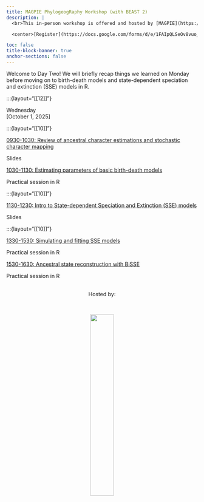 ```yaml
---
title: MAGPIE PhylogeogRaphy Workshop (with BEAST 2)
description: |
  <br>This in-person workshop is offered and hosted by [MAGPIE](https://www.sfu.ca/magpie.html) in the Department of Mathematics at Simon Fraser University.

  <center>[Register](https://docs.google.com/forms/d/e/1FAIpQLSeOv8vuo_HdsrBvmoONwcjoCHNAPPXnRvYSXVJmDQBSgpsrJw/viewform?usp=dialog){.btn .btn-outline-primary}</center>

toc: false
title-block-banner: true
anchor-sections: false
---
```


Welcome to Day Two! We will briefly recap things we learned on Monday before moving on to birth-death models and state-dependent speciation and extinction (SSE) models in R.


<!-- ================= Day 2 ================= -->
:::{layout="[[12]]"}

:::{.date}
Wednesday<br>[October 1, 2025]
:::

:::{layout="[[10]]"}

:::{.card .mb-3}
:::{.card-body}
[0930-1030: Review of ancestral character estimations and stochastic character mapping](topics/character_mapping/ace_and_simmap_review.pdf){.card-title .stretched-link}

:::{.text-muted}
Slides
:::
:::
:::

:::{.card .mb-3}
:::{.card-body}
[1030-1130: Estimating parameters of basic birth-death models](topics/sse_models/fit_bd.qmd){.card-title .stretched-link}

:::{.text-muted}
Practical session in R
:::
:::
:::


:::{layout="[[10]]"}

:::{.card .mb-3}
:::{.card-body}
[1130-1230: Intro to State-dependent Speciation and Extinction (SSE) models](topics/sse_models/sse_models.pdf){.card-title .stretched-link}

:::{.text-muted}
Slides
:::
:::
:::

:::{layout="[[10]]"}

:::{.card .mb-3}
:::{.card-body}
[1330-1530: Simulating and fitting SSE models](topics/sse_models/sim_sse.qmd){.card-title .stretched-link}

:::{.text-muted}
Practical session in R
:::
:::
:::

:::{.card .mb-3}
:::{.card-body}
[1530-1630: Ancestral state reconstruction with BiSSE](topics/sse_models/asr_bisse.qmd){.card-title .stretched-link}

:::{.text-muted}
Practical session in R
:::
:::
:::


<!--
Can repeat for more days and sessions...
-->

<!--
<br><br>
![](img/duck_coffee.png){fig-alt="front logo"}
-->

<br>
<center>Hosted by:</center>
<br>

<center>![](img/magpieLogo/lightBackground/transparentcircle_darktext.png){fig-alt="host logo" width="35%"}</center>
